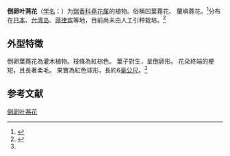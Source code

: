 {{Speciesbox
| name = 倒卵叶荛花
| status = 
| status_system = 
| image =
| genus = Wikstroemia 
| species = retusa
| authority = A. Gray.
}}

'''倒卵叶荛花'''（[[学名|学名]]：{{lang|la|''Wikstroemia  retusa''}}）为[[瑞香科|瑞香科]][[堯花属|堯花属]]的植物。俗稱凹葉蕘花、 蘭嶼蕘花。<ref name="Flora-of-Taiwan">{{cite book
 |editor       = 台灣植物誌第二版編輯委員會
 |title        = 台灣植物誌
 |url          = http://tai2.ntu.edu.tw/ebook/ebookpage.php?book=Fl.%20Taiwan%202nd%20edit.&volume=3&list=3246
 |publisher    = 台灣植物誌第二版編輯委員會
 |edition      = 2
 |pages        = 776-779
 |isbn         = 957-9019-41-X
 |year         = 1993
 |access-date  = 2018-03-02
 |archive-date = 2018-03-02
 |archive-url  = https://web.archive.org/web/20180302163933/http://tai2.ntu.edu.tw/ebook/ebookpage.php?book=Fl.%20Taiwan%202nd%20edit.&volume=3&list=3246
 |dead-url     = no
}}</ref>分布在[[日本|日本]]、[[台湾岛|台湾岛]]、[[菲律宾|菲律宾]]等地，目前尚未由人工引种栽培。<ref>{{cite web| url =http://www.bioinfo.cn/db05/KmzwSpecies.php?action=view&id=29571| title =倒卵叶荛花| work =《中国高等植物数据库全库》| publisher =中国科学院微生物研究所| author =昆明植物研究所| accessdate =2009-02-26| deadurl =yes| archiveurl =https://web.archive.org/web/20160305094025/http://www.bioinfo.cn/db05/KmzwSpecies.php?action=view&id=29571| archivedate =2016-03-05}}</ref>

== 外型特徵 ==
倒卵葉蕘花為灌木植物。枝條為紅棕色。
葉子對生，呈倒卵形。
花朵終端的梗短，且長著柔毛。
果實為紅色球形，長約6[[毫公尺|毫公尺]]。<ref name="Flora-of-Taiwan" />

== 参考文献 ==
<references/>
{{Taxonbar|from=Q7999904}}

[[Category:南美大头茶属|倒卵叶荛花]]


{{植物小作品}}